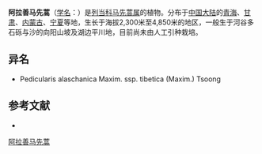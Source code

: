 {{Speciesbox
| name = 阿拉善马先蒿
| status = 
| status_system = 
| image =
| genus = Pedicularis
| species = alaschanica
| authority = Maxim.
| subdivision_ranks =[[亚种|亚种]]
| subdivision =
* 阿拉善马先蒿 ''P. a.'' subsp. ''alaschanica''
* [[阿拉善马先蒿西藏|阿拉善马先蒿西藏]] ''P. a.'' subsp. ''tibetica''
}}

'''阿拉善马先蒿'''（[[学名|学名]]：{{lang|la|''Pedicularis alaschanica''}}）是[[列当科|列当科]][[马先蒿属|马先蒿属]]的植物。分布于[[中国大陆|中国大陆]]的[[青海|青海]]、[[甘肃|甘肃]]、[[内蒙古|内蒙古]]、[[宁夏|宁夏]]等地，生长于海拔2,300米至4,850米的地区，一般生于河谷多石砾与沙的向阳山坡及湖边平川地，目前尚未由人工引种栽培。

== 异名 ==
* Pedicularis alaschanica Maxim. ssp. tibetica (Maxim.) Tsoong

== 参考文献 ==
<div class="references-small">
* {{cite web| url =http://www.bioinfo.cn/db05/KmzwSpecies.php?action=view&id=21215| title =阿拉善马先蒿（亚种）| work =《中国高等植物数据库全库》| publisher =中国科学院微生物研究所| author =昆明植物研究所| accessdate =2009-02-25| deadurl =yes| archiveurl =https://web.archive.org/web/20160305064344/http://www.bioinfo.cn/db05/KmzwSpecies.php?action=view&id=21215| archivedate =2016-03-05}}
</div>
{{Taxonbar|from=Q15231041}}

[[Category:马先蒿属|阿拉善马先蒿]]


{{植物小作品}}